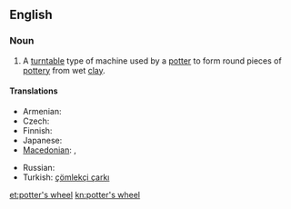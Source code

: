 ==English==
{{wikipedia}}

===Noun===
{{en-noun}}

# A [[turntable]] type of machine used by a [[potter]] to form round pieces of [[pottery]] from wet [[clay]].

====Translations====
{{trans-top|machine used by a potter}}
* Armenian: {{t-|hy|դուրգ|tr=durg}}
* Czech: {{t-|cs|hrnčířský kruh|m}}
* Finnish: {{t-|fi|dreija}}
* Japanese: {{t|ja|ロクロ|tr=rokuro|sc=Jpan}}
* [[Macedonian]]: {{t-|mk|грнчарско колце|n|tr=g'rnčarsko kólce}},  {{t-|mk|грнчарско тркало|n|tr=g'rnčarsko t'rkalo}}
{{trans-mid}}
* Russian: {{t-|ru|гончарный круг|m|tr=gončárnyj krug}}
* Turkish: [[çömlekçi çarkı]]
{{trans-bottom}}

[[et:potter's wheel]]
[[kn:potter's wheel]]